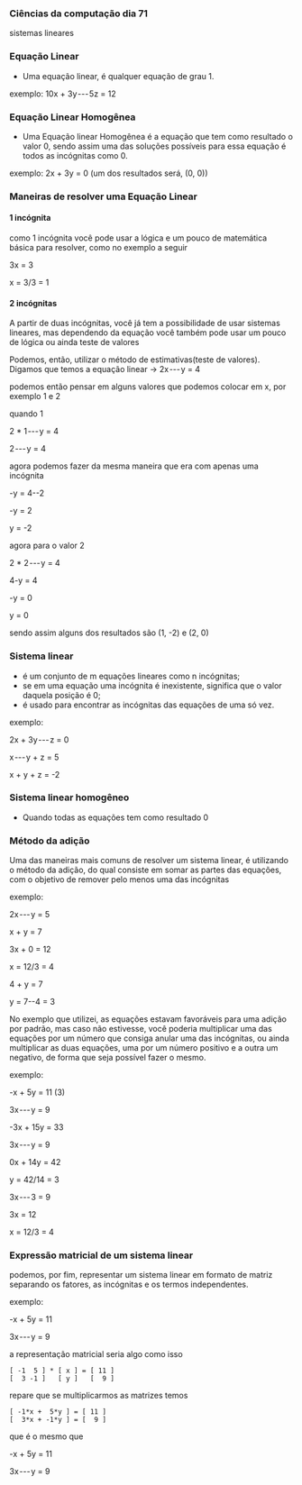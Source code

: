 




### Ciências da computação dia 71

sistemas lineares

### Equação Linear

-   Uma equação linear, é qualquer equação de grau 1.

exemplo: 10x + 3y --- 5z = 12








### Equação Linear Homogênea

-   Uma Equação linear Homogênea é a equação que tem como resultado o
    valor 0, sendo assim uma das soluções possíveis para essa equação é
    todos as incógnitas como 0.

exemplo: 2x + 3y = 0 (um dos resultados será, (0, 0))








### Maneiras de resolver uma Equação Linear

#### 1 incógnita

como 1 incógnita você pode usar a lógica e um pouco de matemática básica
para resolver, como no exemplo a seguir

3x = 3

x = 3/3 = 1

#### 2 incógnitas

A partir de duas incógnitas, você já tem a possibilidade de usar
sistemas lineares, mas dependendo da equação você também pode usar um
pouco de lógica ou ainda teste de valores

Podemos, então, utilizar o método de estimativas(teste de valores).
Digamos que temos a equação linear → 2x --- y = 4

podemos então pensar em alguns valores que podemos colocar em x, por
exemplo 1 e 2

quando 1

2 \* 1 --- y = 4

2 --- y = 4

agora podemos fazer da mesma maneira que era com apenas uma incógnita

-y = 4--2

-y = 2

y = -2

agora para o valor 2

2 \* 2 --- y = 4

4-y = 4

-y = 0

y = 0

sendo assim alguns dos resultados são (1, -2) e (2, 0)








### Sistema linear

-   é um conjunto de m equações lineares como n incógnitas;
-   se em uma equação uma incógnita é inexistente, significa que o valor
    daquela posição é 0;
-   é usado para encontrar as incógnitas das equações de uma só vez.

exemplo:

2x + 3y --- z = 0

x --- y + z = 5

x + y + z = -2








### Sistema linear homogêneo

-   Quando todas as equações tem como resultado 0








### Método da adição

Uma das maneiras mais comuns de resolver um sistema linear, é utilizando
o método da adição, do qual consiste em somar as partes das equações,
com o objetivo de remover pelo menos uma das incógnitas

exemplo:

2x --- y = 5

x + y = 7

3x + 0 = 12

x = 12/3 = 4

4 + y = 7

y = 7--4 = 3

No exemplo que utilizei, as equações estavam favoráveis para uma adição
por padrão, mas caso não estivesse, você poderia multiplicar uma das
equações por um número que consiga anular uma das incógnitas, ou ainda
multiplicar as duas equações, uma por um número positivo e a outra um
negativo, de forma que seja possível fazer o mesmo.

exemplo:

-x + 5y = 11 (3)

3x --- y = 9

-3x + 15y = 33

3x --- y = 9

0x + 14y = 42

y = 42/14 = 3

3x --- 3 = 9

3x = 12

x = 12/3 = 4








### Expressão matricial de um sistema linear

podemos, por fim, representar um sistema linear em formato de matriz
separando os fatores, as incógnitas e os termos independentes.

exemplo:

-x + 5y = 11

3x --- y = 9

a representação matricial seria algo como isso

    [ -1  5 ] * [ x ] = [ 11 ]
    [  3 -1 ]   [ y ]   [  9 ]

repare que se multiplicarmos as matrizes temos

    [ -1*x +  5*y ] = [ 11 ]
    [  3*x + -1*y ] = [  9 ]

que é o mesmo que

-x + 5y = 11

3x --- y = 9


